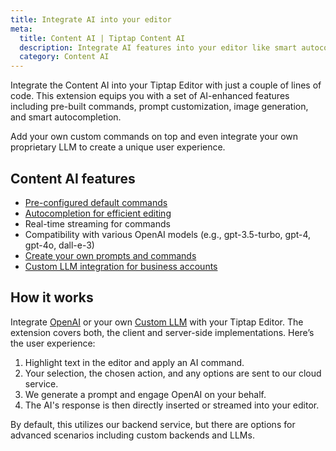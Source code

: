 ```yaml
---
title: Integrate AI into your editor
meta:
  title: Content AI | Tiptap Content AI
  description: Integrate AI features into your editor like smart autocompletion, image generation and more. Read about it in our docs.
  category: Content AI
---
```



Integrate the Content AI into your Tiptap Editor with just a couple of lines of code. This extension equips you with a set of AI-enhanced features including pre-built commands, prompt customization, image generation, and smart autocompletion.

Add your own custom commands on top and even integrate your own proprietary LLM to create a unique user experience.

<CodeDemo isPro path="/Extensions/AiCommands" />

## Content AI features

- [Pre-configured default commands](/content-ai/capabilities/text-generation)
- [Autocompletion for efficient editing](/content-ai/capabilities/text-generation/autocompletion)
- Real-time streaming for commands
- Compatibility with various OpenAI models (e.g., gpt-3.5-turbo, gpt-4, gpt-4o, dall-e-3)
- [Create your own prompts and commands](/content-ai/capabilities/text-generation/custom-commands)
- [Custom LLM integration for business accounts](/content-ai/custom-llms/integrate)

## How it works

Integrate [OpenAI](/content-ai/extensions/ai/getting-started/install) or your own [Custom LLM](/content-ai/extensions/ai/custom-llms/integrate) with your Tiptap Editor. The extension covers both, the client and server-side implementations. Here’s the user experience:

1. Highlight text in the editor and apply an AI command.
2. Your selection, the chosen action, and any options are sent to our cloud service.
3. We generate a prompt and engage OpenAI on your behalf.
4. The AI's response is then directly inserted or streamed into your editor.

By default, this utilizes our backend service, but there are options for advanced scenarios including custom backends and LLMs.
